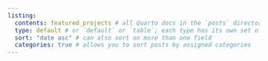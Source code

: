 ```yaml
---
listing: 
  contents: featured_projects # all Quarto docs in the `posts` directory will be included on your listing page
  type: default # or `default` or `table`; each type has its own set of yaml options to include
  sort: "date asc" # can also sort on more than one field
  categories: true # allows you to sort posts by assigned categories
---
```


